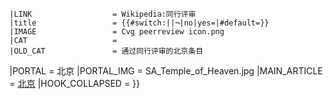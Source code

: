 {{WPBannerMeta
|PROJECT                = 北京
 |BANNER_NAME           = Template:北京专题
 |substcheck            = <includeonly>{{subst:</includeonly><includeonly>substcheck}}</includeonly>
 |small                 = {{{small|}}}
 |category              = {{{category|¬}}}
 |listas                = {{{listas|}}}
|IMAGE_LEFT             = SA_Temple_of_Heaven.jpg
|QUALITY_SCALE          = subpage
 |class                 = {{{class|}}}
|auto                   = {{{auto|}}}
|importance             = {{{importance|}}}
|ASSESSMENT_CAT         = 北京条目
|ASSESSMENT_LINK        = PJ:北京/评级
|COMMENTS               = yes
|COMMENTS_CAT           = 含有评论页的北京条目
|attention              = {{{attention|}}}
 |ATTENTION_CAT         = 需要关注的北京条目
|note 1                 = {{{ref|}}}
 |NOTE_1_TEXT           = 根据标记，本条目需要补充更多[[WP:列明来源|来源]]'''[[WP:可供查证|以供查证]]'''。
 |NOTE_1_IMAGE          = Question_book-4.svg
 |NOTE_1_CAT            = 需要补充来源的北京条目
|infobox                = {{{needs-infobox|}}}
 |INFOBOX_CAT           = 需要信息框的北京条目
 |peer review           = {{{peer|}}}
 |old peer review       = {{#switch:{{lc:{{{old-peer|¬}}}}}||¬|no=|yes}}
 |LINK                  = Wikipedia:同行评审
 |title                 = {{#switch:{{lc:{{{old-peer|¬}}}}}||¬|no|yes={{SUBJECTPAGENAME}}|#default={{{old-peer|}}}}}
 |IMAGE                 = Cvg peerreview icon.png
 |CAT                   = 
 |OLD_CAT               = 通过同行评审的北京条目
|PORTAL                 = 北京
|PORTAL_IMG             = SA_Temple_of_Heaven.jpg
|MAIN_ARTICLE           = [[北京]]
|HOOK_COLLAPSED         = {{WPBannerMeta/hooks/notecounter
 |category              = {{{category|¬}}}
 |BANNER_NAME           = Template:北京专题
 |note 1                = {{{peer|}}}
 |note 2                = {{{old-peer|}}}
}}}}<noinclude>
{{documentation}}
</noinclude>